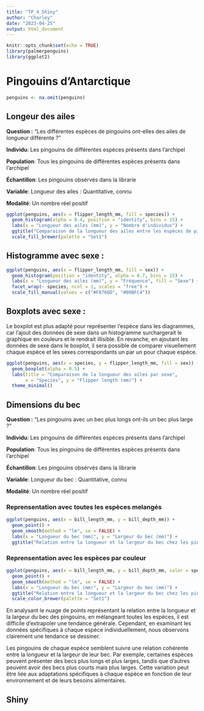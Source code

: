```yaml
---
title: "TP_4_Shiny"
author: "Charley"
date: "2023-04-25"
output: html_document
---
```


```r
knitr::opts_chunk$set(echo = TRUE)
library(palmerpenguins)
library(ggplot2)
```

# Pingouins d’Antarctique

```R
penguins <- na.omit(penguins)
```

## Longeur des ailes

**Question :** "Les différentes espèces de pingouins ont-elles des ailes de longueur différente ?"

**Individu**: Les pingouins de différentes espèces présents dans l'archipel

**Population**:  Tous les pingouins de différentes espèces présents dans l'archipel

**Échantillon**:  Les pingouins obsérvés dans la librarie

**Variable**: Longueur des ailes : Quantitative, connu

**Modalité**: Un nombre réel positif


```R

ggplot(penguins, aes(x = flipper_length_mm, fill = species)) +
  geom_histogram(alpha = 0.4, position = "identity", bins = 15) +
  labs(x = "Longueur des ailes (mm)", y = "Nombre d'individus") +
  ggtitle("Comparaison de la longueur des ailes entre les espèces de pingouins") +
  scale_fill_brewer(palette = "Set1")

```
## Histogramme avec sexe : 

```R

ggplot(penguins, aes(x = flipper_length_mm, fill = sex)) +
  geom_histogram(position = "identity", alpha = 0.7, bins = 15) +
  labs(x = "Longueur des ailes (mm)", y = "Fréquence", fill = "Sexe") +
  facet_wrap(~ species, ncol = 1, scales = "free") +
  scale_fill_manual(values = c("#F8766D", "#00BFC4"))
```

## Boxplots avec sexe :

Le boxplot est plus adapté pour représenter l'espèce dans les diagrammes, car l'ajout des données de sexe dans un histogramme surchargerait le graphique en couleurs et le rendrait illisible. En revanche, en ajoutant les données de sexe dans le boxplot, il sera possible de comparer visuellement chaque espèce et les sexes correspondants un par un pour chaque espèce.

```r
ggplot(penguins, aes(x = species, y = flipper_length_mm, fill = sex)) +
  geom_boxplot(alpha = 0.5) +
  labs(title = "Comparaison de la longueur des ailes par sexe",
       x = "Species", y = "Flipper length (mm)") +
  theme_minimal()
```

## Dimensions du bec

**Question :** "Les pingouins avec un bec plus longs ont-ils un bec plus large ?"

**Individu**: Les pingouins de différentes espèces présents dans l'archipel

**Population**:  Tous les pingouins de différentes espèces présents dans l'archipel

**Échantillon**:  Les pingouins obsérvés dans la librarie

**Variable**: Longueur du bec : Quantitative, connu

**Modalité**: Un nombre réel positif

### Reprensentation avec toutes les espèces melangés

```R
ggplot(penguins, aes(x = bill_length_mm, y = bill_depth_mm)) +
  geom_point() +
  geom_smooth(method = "lm", se = FALSE) +
  labs(x = "Longueur du bec (mm)", y = "Largeur du bec (mm)") +
  ggtitle("Relation entre la longueur et la largeur du bec chez les pingouins")
```


### Reprensentation avec les espèces par couleur

```R
ggplot(penguins, aes(x = bill_length_mm, y = bill_depth_mm, color = species)) +
  geom_point() +
  geom_smooth(method = "lm", se = FALSE) +
  labs(x = "Longueur du bec (mm)", y = "Largeur du bec (mm)") +
  ggtitle("Relation entre la longueur et la largeur du bec chez les pingouins") +
  scale_color_brewer(palette = "Set1")
```
En analysant le nuage de points représentant la relation entre la longueur et la largeur du bec des pingouins, en mélangeant toutes les espèces, il est difficile d'extrapoler une tendance générale. Cependant, en examinant les données spécifiques à chaque espèce individuellement, nous observons clairement une tendance se dessiner.

Les pingouins de chaque espèce semblent suivre une relation cohérente entre la longueur et la largeur de leur bec. Par exemple, certaines espèces peuvent présenter des becs plus longs et plus larges, tandis que d'autres peuvent avoir des becs plus courts mais plus larges. Cette variation peut être liée aux adaptations spécifiques à chaque espèce en fonction de leur environnement et de leurs besoins alimentaires.

## Shiny 

